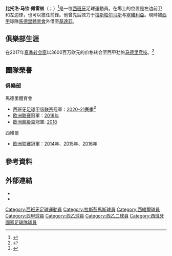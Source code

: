 {{noteta
|G1=足球
|G2=laliga
|T=zh-hans:比托洛;zh-hk:域度奴;zh-tw:維托洛;
|1=zh-hans:比托洛;zh-hk:域度奴;zh-tw:維托洛;
}}
{{Infobox football biography
| name = 域度奴<br>Vitolo
| image = Víctor Vitolo.jpg
| image_size = 200
| caption = 2016年，比托洛在[[塞维利亚足球俱乐部|塞维利亚]]效力时期
| fullname = Víctor Machín Pérez
| birth_date = {{birth date and age|1989|11|2|df=y}}
| birth_place = [[西班牙|西班牙]][[拉斯帕爾馬斯|拉斯帕爾馬斯]]
| height = {{height|m=1.84}}
| position = [[前鋒|前鋒]]
| currentclub = [[赫塔費足球俱樂部|基達菲]] ([[马德里竞技俱乐部|馬德里體育會]]外借)
| clubnumber = -
| youthyears1 = | youthclubs1 = [[拉斯帕尔马斯体育联盟|拉斯彭馬斯]]
| years1 = 2008–2010 | clubs1 = Las Palmas B | caps1 = 61 | goals1 = 11
| years2 = 2010–2013 | clubs2 = [[拉斯帕尔马斯体育联盟|拉斯彭馬斯]] | caps2 = 87 | goals2 = 26
| years3 = 2013–2017 | clubs3 = [[西維爾足球會|西維爾]] | caps3 = 115 | goals3 = 18
| years4 = 2017– | clubs4 = [[马德里竞技俱乐部|馬德里體育會]] | caps4 = 72 | goals4 = 4
| years5 = 2017 | clubs5 = → [[拉斯帕尔马斯体育联盟|拉斯彭馬斯]] (外借) | caps5 = 9 | goals5 = 1
| years6 = 2021– | clubs6 = → [[赫塔費足球俱樂部|基達菲]] (外借) | caps6 = 0 | goals6 = 0
| totalcaps = | total-goals = 
| nationalyears1 = 2015– | nationalteam1 = [[西班牙國家足球隊|西班牙]] | nationalcaps1 = 12 | nationalgoals1 = 4
| club-update = 4 July 2021
| nationalteam-update = 14 November 2017
}}

'''比托洛·马钦·佩雷兹'''（{{lang-es|Víctor Machín Pérez}}；{{bd|1989年|11月2日}}）<ref>{{Cite web|title=víctor machín full name - Google 搜索|url=http://www.google.com.hk/search?safe=strict&sxsrf=ALeKk03p2bfxbMbhjPSau3RuFYYaBgB0Lw:1582207419514&source=hp&ei=u5FOXu6eHaTq9AOyxJ3oBQ&q=v%C3%ADctor+mach%C3%ADn+full+name&oq=&gs_l=mobile-gws-wiz-hp.1.4.41l8.0.0..16081...0.0..0.0.0.......0...........8.ExP7gjxoVUI|accessdate=2020-02-20|author=|date=|format=|work=www.google.com.hk|publisher=|language=中文}}</ref>是一位[[西班牙|西班牙]]足球運動員。在場上的位置是左边前卫和左边锋，也可以擔任前鋒。他曾先后效力于[[拉斯帕尔马斯体育联盟|拉斯帕尔马斯]]与[[塞維利亞足球俱樂部|塞維利亞]]。現時被[[西甲|西甲]]球隊[[马德里竞技俱乐部|馬德里體育會]]外借至[[赫塔費足球俱樂部|基達菲]]。

==俱樂部生涯==
在2017年[[轉會窗|夏季转会窗]]以3600百万欧元的价格转会至西甲劲旅[[马德里竞技俱乐部|马德里竞技]]。<ref>{{Cite web|title=Vitolo - Player profile 19/20|url=http://www.transfermarkt.com/vitolo/profil/spieler/67082|accessdate=2020-02-20|work=www.transfermarkt.com|language=en|archive-date=2020-04-21|archive-url=https://web.archive.org/web/20200421055838/https://www.transfermarkt.com/vitolo/profil/spieler/67082|dead-url=no}}</ref>


== 團隊榮譽 ==
===俱樂部===
;{{flagicon|ESP}} 馬德里體育會
* [[西班牙足球甲级联赛|西班牙足球甲级联赛]]冠軍：[[2020–21賽季西班牙足球甲級聯賽|2020–21賽季]]<ref>{{cite web |url=https://www.espn.com/soccer/atletico-madrid-espatletico_madrid/story/4387143/atletico-madrid-beat-real-madrid-to-la-liga-title-in-final-day-drama|title=Atletico Madrid beat Real Madrid to La Liga title in final day drama|publisher=ESPN |date=2021-05-22}}</ref>
*[[欧足联欧洲联赛|欧洲联赛]]冠軍：[[2017–18年歐霸盃|2018年]]
*[[歐洲超級盃|歐洲超級盃]]冠軍: [[2018年歐洲超級盃|2018]]

;{{flagicon|ESP}} 西維爾
*[[欧足联欧洲联赛|欧洲联赛]]冠軍：[[2013–14年歐霸盃|2014年]]、[[2014–15年歐霸盃|2015年]]、[[2015–16年歐霸盃|2016年]]

==參考資料==
{{reflist}}

==外部連結==
*{{BDFutbol}}
*{{NFT player}}

<!--{{馬德里體育會球員名單}}-->
{{基達菲足球會球員名單}}

{{DEFAULTSORT:Vitolo}}
[[Category:西班牙足球運動員|Category:西班牙足球運動員]]
[[Category:拉斯彭馬斯球員|Category:拉斯彭馬斯球員]]
[[Category:西維爾球員|Category:西維爾球員]]
[[Category:西甲球員|Category:西甲球員]]
[[Category:西乙球員|Category:西乙球員]]
[[Category:西乙二球員|Category:西乙二球員]]
[[Category:西班牙國家足球隊球員|Category:西班牙國家足球隊球員]]